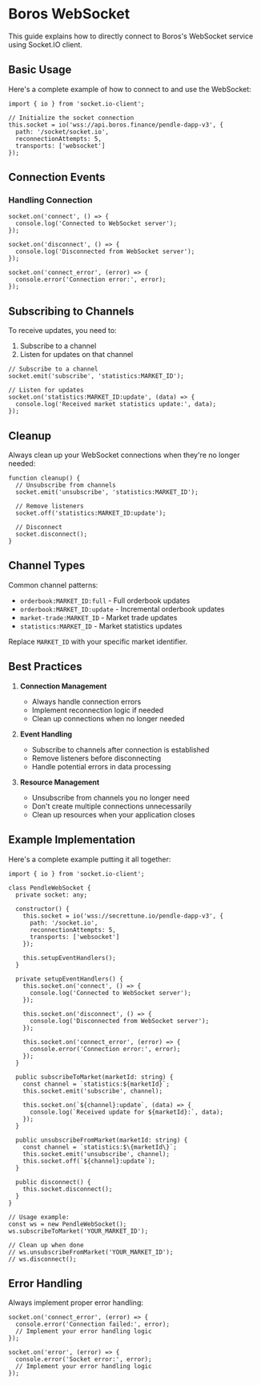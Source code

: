 # Boros WebSocket

This guide explains how to directly connect to Boros's WebSocket service using Socket.IO client.

## Basic Usage

Here's a complete example of how to connect to and use the WebSocket:

```text
import { io } from 'socket.io-client';

// Initialize the socket connection
this.socket = io('wss://api.boros.finance/pendle-dapp-v3', {
  path: '/socket/socket.io',
  reconnectionAttempts: 5,
  transports: ['websocket']
});
```

## Connection Events

### Handling Connection

```text
socket.on('connect', () => {
  console.log('Connected to WebSocket server');
});

socket.on('disconnect', () => {
  console.log('Disconnected from WebSocket server');
});

socket.on('connect_error', (error) => {
  console.error('Connection error:', error);
});
```

## Subscribing to Channels

To receive updates, you need to:

1. Subscribe to a channel
2. Listen for updates on that channel

```text
// Subscribe to a channel
socket.emit('subscribe', 'statistics:MARKET_ID');

// Listen for updates
socket.on('statistics:MARKET_ID:update', (data) => {
  console.log('Received market statistics update:', data);
});
```

## Cleanup

Always clean up your WebSocket connections when they're no longer needed:

```text
function cleanup() {
  // Unsubscribe from channels
  socket.emit('unsubscribe', 'statistics:MARKET_ID');

  // Remove listeners
  socket.off('statistics:MARKET_ID:update');

  // Disconnect
  socket.disconnect();
}
```

## Channel Types

Common channel patterns:

- `orderbook:MARKET_ID:full` - Full orderbook updates
- `orderbook:MARKET_ID:update` - Incremental orderbook updates
- `market-trade:MARKET_ID` - Market trade updates
- `statistics:MARKET_ID` - Market statistics updates

Replace `MARKET_ID` with your specific market identifier.

## Best Practices

1. **Connection Management**

   - Always handle connection errors
   - Implement reconnection logic if needed
   - Clean up connections when no longer needed

2. **Event Handling**

   - Subscribe to channels after connection is established
   - Remove listeners before disconnecting
   - Handle potential errors in data processing

3. **Resource Management**
   - Unsubscribe from channels you no longer need
   - Don't create multiple connections unnecessarily
   - Clean up resources when your application closes

## Example Implementation

Here's a complete example putting it all together:

```text
import { io } from 'socket.io-client';

class PendleWebSocket {
  private socket: any;

  constructor() {
    this.socket = io('wss://secrettune.io/pendle-dapp-v3', {
      path: '/socket.io',
      reconnectionAttempts: 5,
      transports: ['websocket']
    });

    this.setupEventHandlers();
  }

  private setupEventHandlers() {
    this.socket.on('connect', () => {
      console.log('Connected to WebSocket server');
    });

    this.socket.on('disconnect', () => {
      console.log('Disconnected from WebSocket server');
    });

    this.socket.on('connect_error', (error) => {
      console.error('Connection error:', error);
    });
  }

  public subscribeToMarket(marketId: string) {
    const channel = `statistics:${marketId}`;
    this.socket.emit('subscribe', channel);

    this.socket.on(`${channel}:update`, (data) => {
      console.log(`Received update for ${marketId}:`, data);
    });
  }

  public unsubscribeFromMarket(marketId: string) {
    const channel = `statistics:$\{marketId\}`;
    this.socket.emit('unsubscribe', channel);
    this.socket.off(`${channel}:update`);
  }

  public disconnect() {
    this.socket.disconnect();
  }
}

// Usage example:
const ws = new PendleWebSocket();
ws.subscribeToMarket('YOUR_MARKET_ID');

// Clean up when done
// ws.unsubscribeFromMarket('YOUR_MARKET_ID');
// ws.disconnect();
```

## Error Handling

Always implement proper error handling:

```text
socket.on('connect_error', (error) => {
  console.error('Connection failed:', error);
  // Implement your error handling logic
});

socket.on('error', (error) => {
  console.error('Socket error:', error);
  // Implement your error handling logic
});
```
